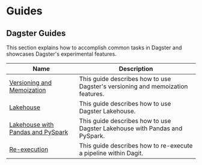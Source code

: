 # Guides

## Dagster Guides

This section explains how to accomplish common tasks in Dagster and showcases Dagster's experimental features.

| Name                                                                      | Description                                                                                     |
| ------------------------------------------------------------------------- | ----------------------------------------------------------------------------------------------- |
| [Versioning and Memoization](/guides/dagster/memoization)                 | This guide describes how to use Dagster's versioning and memoization features. <Experimental /> |
| [Lakehouse](/guides/dagster/lakehouse)                                    | This guide describes how to use Dagster Lakehouse. <Experimental />                             |
| [Lakehouse with Pandas and PySpark](/guides/dagster/multi-type-lakehouse) | This guide describes how to use Dagster Lakehouse with Pandas and PySpark. <Experimental />     |
| [Re-execution](/guides/dagster/re-execution)                              | This guide describes how to re-execute a pipeline within Dagit.                                 |
